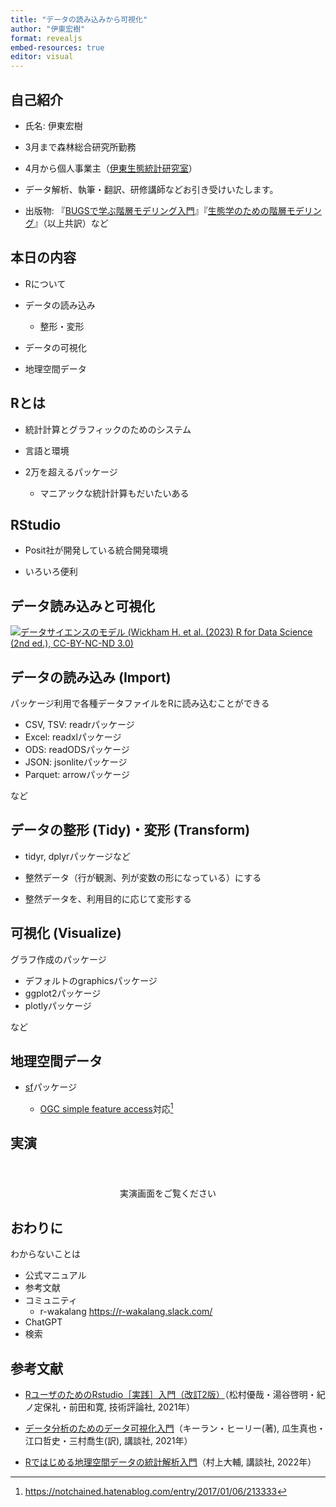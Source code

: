 ```yaml
---
title: "データの読み込みから可視化"
author: "伊東宏樹"
format: revealjs
embed-resources: true
editor: visual
---
```


## 自己紹介

-   氏名: 伊東宏樹

-   3月まで森林総合研究所勤務

-   4月から個人事業主（[伊東生態統計研究室](https://ito4303.sakura.ne.jp/)）

-   データ解析、執筆・翻訳、研修講師などお引き受けいたします。

-   出版物: 『[BUGSで学ぶ階層モデリング入門](https://www.kyoritsu-pub.co.jp/book/b10003729.html)』『[生態学のための階層モデリング](https://www.kyoritsu-pub.co.jp/book/b10003301.html)』（以上共訳）など

## 本日の内容

-   Rについて

-   データの読み込み

    -   整形・変形

-   データの可視化

-   地理空間データ

## Rとは

-   統計計算とグラフィックのためのシステム

-   言語と環境

-   2万を超えるパッケージ

    -   マニアックな統計計算もだいたいある

## RStudio

-   Posit社が開発している統合開発環境

-   いろいろ便利

## データ読み込みと可視化

[![データサイエンスのモデル (Wickham H. et al. (2023) R for Data Science (2nd ed.), CC-BY-NC-ND 3.0)](images/base.png)](https://r4ds.hadley.nz/intro#fig-ds-diagram)

## データの読み込み (Import)

パッケージ利用で各種データファイルをRに読み込むことができる

-   CSV, TSV: readrパッケージ
-   Excel: readxlパッケージ
-   ODS: readODSパッケージ
-   JSON: jsonliteパッケージ
-   Parquet: arrowパッケージ

など

## データの整形 (Tidy)・変形 (Transform)

-   tidyr, dplyrパッケージなど

-   整然データ（行が観測、列が変数の形になっている）にする

-   整然データを、利用目的に応じて変形する

## 可視化 (Visualize)

グラフ作成のパッケージ

-   デフォルトのgraphicsパッケージ
-   ggplot2パッケージ
-   plotlyパッケージ

など

## 地理空間データ

-   [sf](https://cran.r-project.org/package=sf)パッケージ

    -   [OGC simple feature access](https://www.ogc.org/publications/standard/sfa/)対応[^1]

[^1]: <https://notchained.hatenablog.com/entry/2017/01/06/213333>

## 実演

::: {style="margin-top: 4em; text-align: center;"}
実演画面をご覧ください
:::

## おわりに

わからないことは

-   公式マニュアル
-   参考文献
-   コミュニティ
    -   r-wakalang <https://r-wakalang.slack.com/>
-   ChatGPT
-   検索

## 参考文献

-   [RユーザのためのRstudio［実践］入門（改訂2版）](https://gihyo.jp/book/2021/978-4-297-12170-9)（松村優哉・湯谷啓明・紀ノ定保礼・前田和寛, 技術評論社, 2021年）

-   [データ分析のためのデータ可視化入門](https://www.kspub.co.jp/book/detail/5164044.html)（キーラン・ヒーリー(著), 瓜生真也・江口哲史・三村喬生(訳), 講談社, 2021年）

-   [Rではじめる地理空間データの統計解析入門](https://www.kspub.co.jp/book/detail/5273036.html)（村上大輔, 講談社, 2022年）
